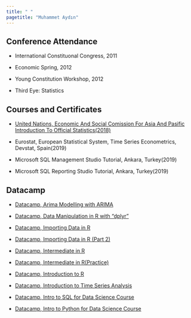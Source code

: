 ```yaml
---
title: " "
pagetitle: "Muhammet Aydın"
---
```


<link rel="stylesheet" href="styles.css" type="text/css">
<link rel="stylesheet" href="academicicons/css/academicons.min.css"/>




## Conference Attendance

- International Constituonal Congress, 2011

- Economic Spring, 2012

- Young Constitution Workshop, 2012

- Third Eye: Statistics

## Courses and Certificates

- [United Nations, Economic And Social Comission For Asia And Pasific Introduction To Official Statistics(2018)](files/Annex2.pdf)

- Eurostat, European Statistical System, Time Series Econometrics, Devstat, Spain(2019)

- Microsoft SQL Management Studio Tutorial, Ankara, Turkey(2019)

- Microsoft SQL Reporting Studio Tutorial, Ankara, Turkey(2019)

## Datacamp

- [Datacamp, Arima Modelling with ARIMA](files/Annex3.pdf)

- [Datacamp, Data Manipulation in R with “dplyr”](files/Annex4.pdf)

- [Datacamp, Importing Data in R](files/Annex5.pdf)

- [Datacamp, Importing Data in R (Part 2)](files/Annex6.pdf)

- [Datacamp, Intermediate in R](files/Annex7.pdf)

- [Datacamp, Intermediate in R(Practice)](files/Annex8.pdf)

- [Datacamp, Introduction to R](files/Annex9.pdf)

- [Datacamp, Introduction to Time Series Analysis](files/Annex10.pdf)

- [Datacamp, Intro to SQL for Data Science Course](files/Annex11.pdf)

- [Datacamp, Intro to Python for Data Science Course](files/Annex12.pdf)